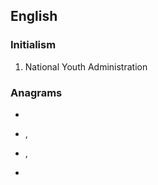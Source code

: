 ==English==

===Initialism===
{{rfc-header|Initialism}}
{{head|en|initialism}}

# {{label|en|US}} National Youth Administration

===Anagrams===
* {{l|en|any}}
* {{l|en|Ayn}}, {{l|en|AYN}}
* {{l|en|nay}}, {{l|en|NAY}}
* {{l|en|yan}}